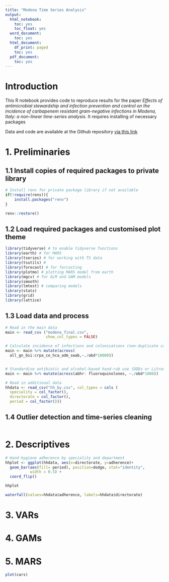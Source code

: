 ```yaml
---
title: "Modena Time Series Analysis"
output:
  html_notebook:
    toc: yes
    toc_float: yes
  word_document:
    toc: yes
  html_document:
    df_print: paged
    toc: yes
  pdf_document:
    toc: yes
---
```


# Introduction
This R notebook provides code to reproduce results for the paper *Effects of antimicrobial stewardship and infection prevention and control on the incidence of carbapenem resistant gram-negative infections in Modena, Italy: a non-linear time-series analysis*. 
It requires installing of necessary packages


Data and code are available at the Github repository
[via this link](https://github.com/TimLawes/modena_carbapenem_resistance)

# 1. Preliminaries
## 1.1 Install copies of required packages to private library
```r

# Install renv for private package library if not available
if(!require(renv)){
    install.packages("renv")
}

renv::restore()

```

## 1.2 Load required packages and customised plot theme
```r

library(tidyverse) # to enable tidyverse functions
library(earth) # for MARS
library(tseries) # for working with TS data
library(tsutils) #
library(forecast) # for forcasting
library(plotmo) # plotting MARS model from earth
library(mgcv) # for GLM and GAM models
library(smooth)
library(lmtest) # comparing models 
library(stats)
library(grid)
library(lattice)
```

## 1.3 Load data and process
```r

# Read in the main data
main <- read_csv ("modena_final.csv",
                  show_col_types = FALSE)

# Calculate incidence of infections and colonisations (non-duplicate cases per 10 000 OBDs)
main <- main %>% mutate(across(
  all_gn_bsi:crpa_co_hca_adm_swab,~./obd*10000))


# Standardise antibiotic and alcohol-based hand-rub use (DDDs or Litres per 1000 OBDs)
main <- main %>% mutate(across(abhr: fluoroquinolones, ~./obd*1000))

# Read in additional data
hhdata <- read_csv("hh_by.csv", col_types = cols (
  speciality = col_factor(),
  directorate = col_factor(),
  period = col_factor()))

```

## 1.4 Outlier detection and time-series cleaning
```r

```

# 2. Descriptives
```r

# Hand-hygiene adherence by speciality and department
hhplot <- ggplot(hhdata, aes(x=directorate, y=adherence)+
  geom_bar(aes(fill= period), position=dodge, stat="identity",
           width = 0.5) +
  coord_flip()

hhplot

waterfall(values=hhdata$adherence, labels=hhdata$directorate)
```

# 3. VARs

# 4. GAMs

# 5. MARS



```r
plot(cars)
```


